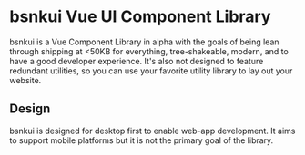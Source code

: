
<Meta title="Introduction/Introduction" />

<style>{`
`}</style>

# bsnkui Vue UI Component Library

bsnkui is a Vue Component Library in alpha with the goals of being lean through shipping at <50KB for everything, tree-shakeable,
modern, and to have a good developer experience. It's also not designed to feature redundant utilities, so you can use
your favorite utility library to lay out your website.

## Design

bsnkui is designed for desktop first to enable web-app development. It aims to support mobile platforms but it is not
the primary goal of the library.
